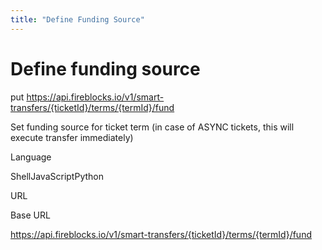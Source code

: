 ```yaml
---
title: "Define Funding Source"
---
```

  
  # Define funding source

put https://api.fireblocks.io/v1/smart-transfers/{ticketId}/terms/{termId}/fund

Set funding source for ticket term (in case of ASYNC tickets, this will execute transfer immediately)

Language

ShellJavaScriptPython

URL

Base URL

https://api.fireblocks.io/v1/smart-transfers/{ticketId}/terms/{termId}/fund